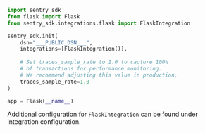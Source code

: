 ```python
import sentry_sdk
from flask import Flask
from sentry_sdk.integrations.flask import FlaskIntegration

sentry_sdk.init(
    dsn="___PUBLIC_DSN___",
    integrations=[FlaskIntegration()],
    
    # Set traces_sample_rate to 1.0 to capture 100%
    # of transactions for performance monitoring.
    # We recommend adjusting this value in production,
    traces_sample_rate=1.0
)

app = Flask(__name__)
```

<Note><markdown>

Additional configuration for `FlaskIntegration` can be found under <PlatformLink to="/configuration/integrations/flask/">integration configuration</PlatformLink>.

</markdown></Note>
